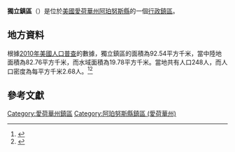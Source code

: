 {{noteTA
|G1=USState
|G2=地名
|G3=Unit
}}
{{Infobox settlement
|official_name            = 獨立鎮區
|native_name = Independence Township
|settlement_type          = [[行政鎮區|行政鎮區]]
|image_skyline            = 
|imagesize                = 
|image_map                = Map highlighting Independence Township, Appanoose County, Iowa.svg
|mapsize                  = 250px
|pushpin_map  =USA Iowa
|pushpin_label = 獨立鎮區
|pushpin_label_position   = top
|pushpin_map_caption      = 獨立鎮區在愛荷華州的位置
|subdivision_type         = [[世界政區索引|國家]]
|subdivision_type1        = [[美国州份|州份]]
|subdivision_type2        = [[愛荷華州行政区划|縣]]
|subdivision_name         = [[美国|美国]]
|subdivision_name1        = [[愛荷華州|愛荷華州]]
|subdivision_name2        = [[阿珀努斯縣_(愛荷華州)|阿珀努斯縣]]
|elevation_ft             = 981
|elevation_m              = 299
|timezone                 = [[北美中部時區|北美中部時區]]
|area_total_km2           = 92.54
|area_land_km2            = 82.76
|area_water_km2           = 19.78
|area_total_sq_mi         = 
|area_land_sq_mi          = 
|area_water_sq_mi         = 
|population_as_of         = [[2010年美國人口普查|2010]]
|population_footnotes     = 
|population_total         = 248
|population_density_km2   = auto
|population_density_sq_mi = auto
|utc_offset               = -6
|coordinates              = {{coord|40|51|36|N|93|02|34|W|type:city_region:US-AL_source:GNS-enwiki|display=inline,title}}
| coor_pinpoint           = 
| coordinates_footnotes   = 
|timezone_DST             = CDT
|utc_offset_DST           = -5
|postal_code_type         = [[美國郵區編號|郵區編號]]
|postal_code              = 
|area_code                = {{link-en|电话区号641|Area code 641|641}}
|blank_name = [[地名信息系统|GNIS ID]]
|blank_info = 468064
}}
'''獨立鎮區'''（{{lang-en|Independence Township}}）是位於[[美國|美國]][[愛荷華州|愛荷華州]][[阿珀努斯縣_(愛荷華州)|阿珀努斯縣]]的一個[[行政鎮區|行政鎮區]]。

== 地方資料 ==
根據[[2010年美國人口普查|2010年美國人口普查]]的數據，獨立鎮區的面積為92.54平方千米，當中陸地面積為82.76平方千米，而水域面積為19.78平方千米。當地共有人口248人，而人口密度為每平方千米2.68人。<ref name="GR8">{{cite web|url=http://factfinder2.census.gov|publisher=[[美国人口调查局|美国人口调查局]]|accessdate=2011-05-14|title=American FactFinder|archive-date=2013-09-11|archive-url=https://web.archive.org/web/20130911234518/http://factfinder2.census.gov/|dead-url=no}}</ref><ref>{{cite web|url=https://www.citypopulation.de/en/usa/iowa/admin/|title=USA: Iowa (Counties and Townships) - City Population}}</ref>

== 參考文獻 ==
{{reflist}}

{{阿珀努斯縣 (愛荷華州)}}

{{DEFAULTSORT:Independence Township}}
[[Category:愛荷華州鎮區|Category:愛荷華州鎮區]]
[[Category:阿珀努斯縣鎮區_(愛荷華州)|Category:阿珀努斯縣鎮區 (愛荷華州)]]

{{Iowa-geo-stub}}